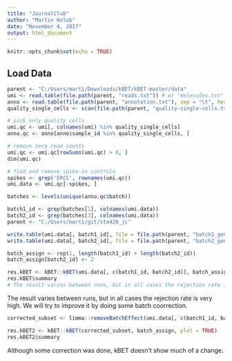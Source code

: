 ```yaml
---
title: "JournalClub"
author: "Martin Holub"
date: "November 4, 2017"
output: html_document
---
```


```r
knitr::opts_chunk$set(echo = TRUE)
```

## Load Data

```r
parent <- "C:/Users/marti/Downloads/kBET/kBET-master/data"
umi <- read.table(file.path(parent, "reads.txt")) # or "molecules.txt"
anno <- read.table(file.path(parent, "annotation.txt"), sep = "\t", header = TRUE)
quality_single_cells <- scan(file.path(parent, "quality-single-cells.txt"), what = "character")

# pick only quality cells
umi.qc <- umi[, colnames(umi) %in% quality_single_cells]
anno.qc <- anno[anno$sample_id %in% quality_single_cells, ]

# remove zero read counts
umi.qc <- umi.qc[rowSums(umi.qc) > 0, ]
dim(umi.qc)

# find and remove spike-in controls
spikes <- grep('ERCC', rownames(umi.qc))
umi.data <- umi.qc[-spikes, ]
```
``` r
batches <- levels(unique(anno.qc$batch))

batch1_id <- grep(batches[1], colnames(umi.data))
batch2_id <- grep(batches[3], colnames(umi.data))
parent <- "C:/Users/marti/git/sta426_jc"

write.table(umi.data[, batch1_id], file = file.path(parent, "batch1_genes.txt"), quote = FALSE, sep = ",", row.names = FALSE, col.names = FALSE)
write.table(umi.data[, batch2_id], file = file.path(parent, "batch2_genes.txt"), quote = FALSE, sep = ",", row.names = FALSE, col.names = FALSE)
```

``` r
batch_assign <- rep(1, length(batch1_id) + length(batch2_id))
batch_assign[batch2_id] <- 2

res.kBET <- kBET::kBET(umi.data[, c(batch1_id, batch2_id)], batch_assign, plot = TRUE)
res.kBET$summary
# The result varies between runs, but in all cases the rejection rate is very high. We will try to improve it by doing some batch coorrection.
```
The result varies between runs, but in all cases the rejection rate is very high. We will try to improve it by doing some batch coorrection.

```r
corrected_subset <- limma::removeBatchEffect(umi.data[, c(batch1_id, batch2_id)], batch_assign)

res.kBET2 <- kBET::kBET(corrected_subset, batch_assign, plot = TRUE)
res.kBET2$summary
```

Although some correction was done, kBET doesn't show much of a change.